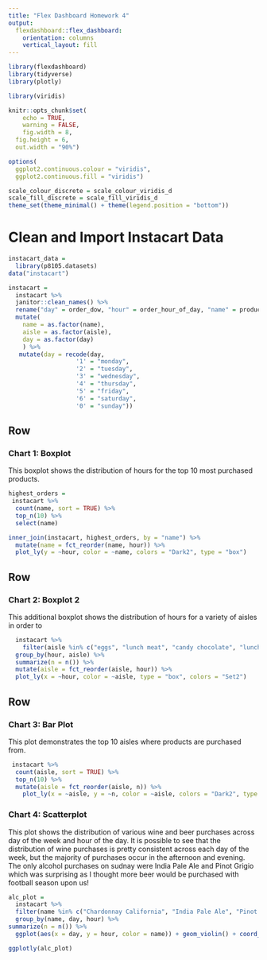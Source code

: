 ```yaml
---
title: "Flex Dashboard Homework 4"
output: 
  flexdashboard::flex_dashboard:
    orientation: columns
    vertical_layout: fill
---
```



```r
library(flexdashboard)
library(tidyverse)
library(plotly)

library(viridis)

knitr::opts_chunk$set(
	echo = TRUE,
	warning = FALSE,
	fig.width = 8, 
  fig.height = 6,
  out.width = "90%")

options(
  ggplot2.continuous.colour = "viridis",
  ggplot2.continuous.fill = "viridis")

scale_colour_discrete = scale_colour_viridis_d
scale_fill_discrete = scale_fill_viridis_d
theme_set(theme_minimal() + theme(legend.position = "bottom"))

```

# Clean and Import Instacart Data

```r
instacart_data = 
  library(p8105.datasets)
data("instacart") 

instacart = 
  instacart %>% 
  janitor::clean_names() %>% 
  rename("day" = order_dow, "hour" = order_hour_of_day, "name" = product_name) %>% 
  mutate(
    name = as.factor(name),
    aisle = as.factor(aisle),
    day = as.factor(day)
    ) %>% 
   mutate(day = recode(day,
                   '1' = "monday", 
                   '2' = "tuesday", 
                   '3' = "wednesday", 
                   '4' = "thursday", 
                   '5' = "friday",
                   '6' = "saturday", 
                   '0' = "sunday")) 

```


Row {data-width=350}
-----------------------------------------------------------------------

### Chart 1: Boxplot

This boxplot shows the distribution of hours for the top 10 most purchased products. 

```r
highest_orders =
 instacart %>% 
  count(name, sort = TRUE) %>% 
  top_n(10) %>% 
  select(name)

inner_join(instacart, highest_orders, by = "name") %>% 
  mutate(name = fct_reorder(name, hour)) %>% 
  plot_ly(y = ~hour, color = ~name, colors = "Dark2", type = "box")
```

Row {data-width=350}
-----------------------------------------------------------------------

### Chart 2: Boxplot 2

This additional boxplot shows the distribution of hours for a variety of aisles in order to 
```r
  instacart %>% 
    filter(aisle %in% c("eggs", "lunch meat", "candy chocolate", "lunch meat", "cookies cakes", "fresh vegetables")) %>% 
  group_by(hour, aisle) %>% 
  summarize(n = n()) %>% 
  mutate(aisle = fct_reorder(aisle, hour)) %>% 
  plot_ly(x = ~hour, color = ~aisle, type = "box", colors = "Set2")
```


Row {data-width=350}
-----------------------------------------------------------------------

### Chart 3: Bar Plot 

This plot demonstrates the top 10 aisles where products are purchased from.

```r
 instacart %>% 
  count(aisle, sort = TRUE) %>% 
  top_n(10) %>% 
  mutate(aisle = fct_reorder(aisle, n)) %>% 
    plot_ly(x = ~aisle, y = ~n, color = ~aisle, colors = "Dark2", type = "bar", mode = "markers") 
```


### Chart 4: Scatterplot

This plot shows the distribution of various wine and beer purchases across day of the week and hour of the day. It is possible to see that the distribution of wine purchases is pretty consistent across each day of the week, but the majority of purchases occur in the afternoon and evening. The only alcohol purchases on sudnay were India Pale Ale and Pinot Grigio which was surprising as I thought more beer would be purchased with football season upon us! 

```r
alc_plot = 
  instacart %>% 
  filter(name %in% c("Chardonnay California", "India Pale Ale", "Pinot Noir", "Bud Light Beer Cans")) %>% 
  group_by(name, day, hour) %>% 
summarize(n = n()) %>% 
  ggplot(aes(x = day, y = hour, color = name)) + geom_violin() + coord_flip() + labs(x = "Day of the Week", y = "Hour of the Day", Title = "Distribution of Wine and Beer Purchases by day and hour of week")

ggplotly(alc_plot)
```


